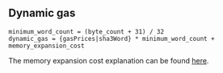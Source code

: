 ## Dynamic gas

    minimum_word_count = (byte_count + 31) / 32
    dynamic_gas = {gasPrices|sha3Word} * minimum_word_count + memory_expansion_cost

The memory expansion cost explanation can be found [here](/about).
